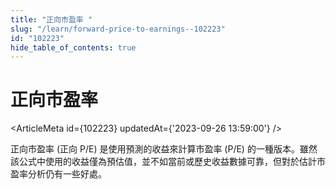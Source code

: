 ```yaml
---
title: "正向市盈率 "
slug: "/learn/forward-price-to-earnings--102223"
id: "102223"
hide_table_of_contents: true
---
```



# 正向市盈率 

<ArticleMeta id={102223} updatedAt={'2023-09-26 13:59:00'} />
<div className='border-solid border-b border-t-0 my-4 border-[var(--ifm-color-gray-300)]' />

正向市盈率 (正向 P/E) 是使用預測的收益來計算市盈率 (P/E) 的一種版本。雖然該公式中使用的收益僅為預估值，並不如當前或歷史收益數據可靠，但對於估計市盈率分析仍有一些好處。
